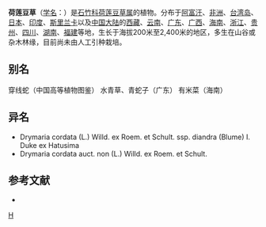 {{Speciesbox
| taxon = Drymaria diandra
| binomial_authority = Bl.
}}

'''荷莲豆草'''（[[学名|学名]]：{{lang|la|''Drymaria diandra''}}）是[[石竹科|石竹科]][[荷莲豆草属|荷莲豆草属]]的植物。分布于[[阿富汗|阿富汗]]、[[非洲|非洲]]、[[台湾岛|台湾岛]]、[[日本|日本]]、[[印度|印度]]、[[斯里兰卡|斯里兰卡]]以及[[中国大陆|中国大陆]]的[[西藏|西藏]]、[[云南|云南]]、[[广东|广东]]、[[广西|广西]]、[[海南|海南]]、[[浙江|浙江]]、[[贵州|贵州]]、[[四川|四川]]、[[湖南|湖南]]、[[福建|福建]]等地，生长于海拔200米至2,400米的地区，多生在山谷或杂木林缘，目前尚未由人工引种栽培。

== 别名 ==
穿线蛇（中国高等植物图鉴） 水青草、青蛇子（广东） 有米菜（海南）

== 异名 ==
* Drymaria cordata (L.) Willd. ex Roem. et Schult. ssp. diandra (Blume) I. Duke ex Hatusima
* Drymaria cordata auct. non (L.) Willd. ex Roem. et Schult.

== 参考文献 ==
<div class="references-small">
* {{cite web| url =http://www.bioinfo.cn/db05/KmzwSpecies.php?action=view&id=2066| title =荷莲豆草| work =《中国高等植物数据库全库》| publisher =中国科学院微生物研究所| author =昆明植物研究所| accessdate =2009-02-22| archive-date =2018-06-28| archive-url =https://web.archive.org/web/20180628204035/http://www.bioinfo.cn/db05/KmzwSpecies.php?action=view| dead-url =yes}}
</div>

{{植物小作品}}
{{Taxonbar}}
[[Category:荷莲豆草属|H]]